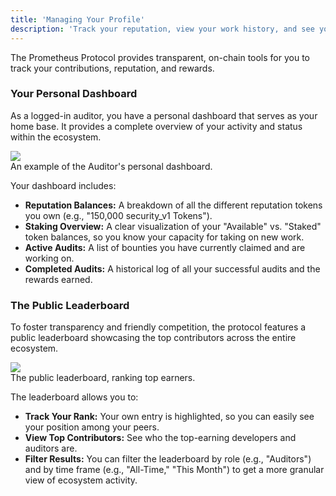```yaml
---
title: 'Managing Your Profile'
description: 'Track your reputation, view your work history, and see your rank on the public leaderboard.'
---
```


The Prometheus Protocol provides transparent, on-chain tools for you to track your contributions, reputation, and rewards.

### Your Personal Dashboard

As a logged-in auditor, you have a personal dashboard that serves as your home base. It provides a complete overview of your activity and status within the ecosystem.

<Frame>
  <img src="/public/auditor-dashboard.png" />
  <figcaption>An example of the Auditor's personal dashboard.</figcaption>
</Frame>

Your dashboard includes:

- **Reputation Balances:** A breakdown of all the different reputation tokens you own (e.g., "150,000 security_v1 Tokens").
- **Staking Overview:** A clear visualization of your "Available" vs. "Staked" token balances, so you know your capacity for taking on new work.
- **Active Audits:** A list of bounties you have currently claimed and are working on.
- **Completed Audits:** A historical log of all your successful audits and the rewards earned.

### The Public Leaderboard

To foster transparency and friendly competition, the protocol features a public leaderboard showcasing the top contributors across the entire ecosystem.

<Frame>
  <img src="/public/leaderboard-ui.png" />
  <figcaption>The public leaderboard, ranking top earners.</figcaption>
</Frame>

The leaderboard allows you to:

- **Track Your Rank:** Your own entry is highlighted, so you can easily see your position among your peers.
- **View Top Contributors:** See who the top-earning developers and auditors are.
- **Filter Results:** You can filter the leaderboard by role (e.g., "Auditors") and by time frame (e.g., "All-Time," "This Month") to get a more granular view of ecosystem activity.
